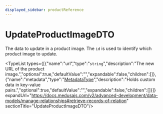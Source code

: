 ```yaml
---
displayed_sidebar: productReference
---
```



# UpdateProductImageDTO

The data to update in a product image. The `id` is used to identify which product image to update.

<TypeList types={[{"name":"url","type":"`string`","description":"The new URL of the product image.","optional":true,"defaultValue":"","expandable":false,"children":[]},{"name":"metadata","type":"[MetadataType](../../types/product.MetadataType/page.mdx)","description":"Holds custom data in key-value pairs.","optional":true,"defaultValue":"","expandable":false,"children":[]}]} expandUrl="https://docs.medusajs.com/v2/advanced-development/data-models/manage-relationships#retrieve-records-of-relation" sectionTitle="UpdateProductImageDTO"/>
